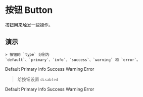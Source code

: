 
# 按钮 Button

按钮用来触发一些操作。

## 演示

<CCard class="space-x-2 space-y-2" title="按钮的基本使用">

    > 按钮的 `type` 分别为
    `default`、`primary`、`info`、`success`、`warning` 和 `error`。

  <CButton>Default</CButton>
  <CButton primary> Primary </CButton>
  <CButton info>Info</CButton>
  <CButton success>Success</CButton>
  <CButton warning>Warning</CButton>
  <CButton error>Error</CButton>
</CCard>

<CCard class="mt-4 space-x-2 space-y-2" title="禁用">

  > 给按钮设置 `disabled`

  <CButton disabled>Default</CButton>
  <CButton disabled primary>Primary</CButton>
  <CButton disabled info>Info</CButton>
  <CButton disabled success>Success</CButton>
  <CButton disabled warning>Warning</CButton>
  <CButton disabled error>Error</CButton>
</CCard>
